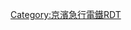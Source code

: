 {{Routemap|inline=<includeonly>yes</includeonly>|collapse=yes|title=逗子線|title-bg=white|title-color=deepskyblue|map=
HST~~ ~~[[品川站|品川]]
KBSTa\LSTR\~~ ~~[[綜合車輛製作所]]（[[雙軌距|三線軌條]]）
STRl\ABZg+r\~~ ~~[[金澤海岸線]]
\BHF\uKBHFaq~~0.0~~KK50 '''[[金澤八景站|金澤八景]]'''
ABZgl~~ ~~{{rint|tokyo|kk}} [[京急本線|本線]]
hKRZWae~~ ~~{{link-ja|侍從川|侍従川}}
BHF~~1.3~~KK51 '''[[六浦站|六浦]]'''
SKRZ-Au~~ ~~[[橫濱橫須賀道路]]
TUNNEL1
TUNNEL1
STR~~ ~~↑[[雙軌距|三線軌條]]
STR+l\ABZgr\~~ ~~綜合車輛製作所的回送線（美軍池子線）
STR\STR\~~ ~~↓窄軌[[標準軌]]並列
STR\BHF\~~4.1~~KK52 '''[[神武寺站|神武寺]]'''
TUNNEL1\STR\
ABZg+l\KRZo\~~ ~~[[東日本旅客鐵道|JR東]]：[[橫須賀線]]
STR\eBHF\~~ ~~''[[逗子·葉山站|京濱逗子]]''~~-1985
STR\KBHFxe\~~5.9~~KK53 '''[[逗子·葉山站|逗子·葉山]]'''~~1985-
HST\exSTR\~~ ~~[[逗子站|逗子]]
STR\exKBHFe\~~ ~~''[[逗子·葉山站|逗子海岸]]''~~-1985
|bottom={{navbar|京濱急行電鐵RDT/逗子線}}
}}<noinclude>{{rdt intro|[[逗子線|京濱急行電鐵逗子線]]}}

[[Category:京濱急行電鐵RDT]]
[[Category:逗子線| ]]

</noinclude>
